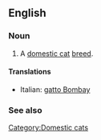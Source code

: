 ==English==

===Noun===
{{en-noun|sg=[[Bombay]] [[cat]]}}

# A [[domestic cat]] [[breed]].

====Translations====
{{top}}
*Italian: [[gatto Bombay]]
{{mid}}

{{bottom}}

===See also===
{{wikipedia|Bombay (cat)}}
{{commonscat|Bombay cats}}

[[Category:Domestic cats]]